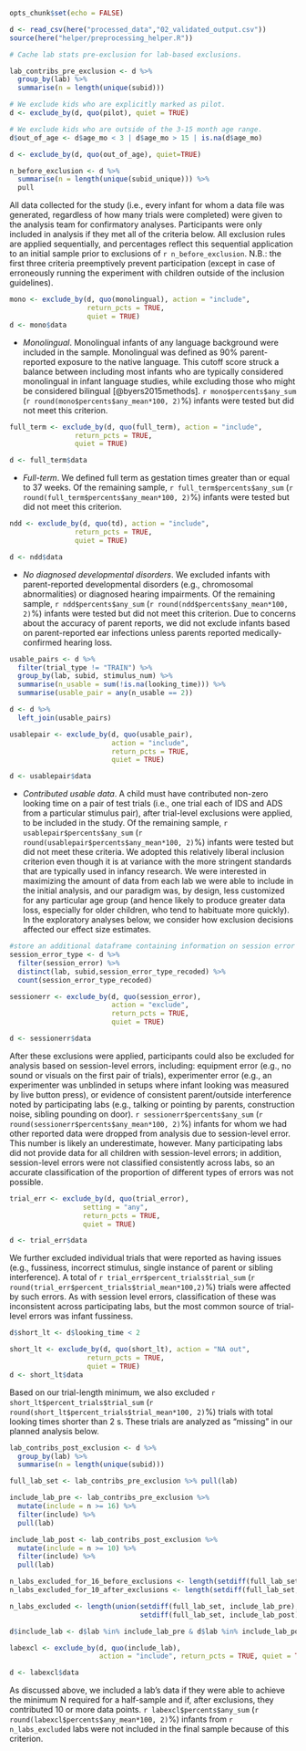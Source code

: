 
```r
opts_chunk$set(echo = FALSE)
```

```r
d <- read_csv(here("processed_data","02_validated_output.csv"))
source(here("helper/preprocessing_helper.R"))
```

```r
# Cache lab stats pre-exclusion for lab-based exclusions. 

lab_contribs_pre_exclusion <- d %>%
  group_by(lab) %>%
  summarise(n = length(unique(subid)))
```

```r
# We exclude kids who are explicitly marked as pilot.
d <- exclude_by(d, quo(pilot), quiet = TRUE)
```


```r
# We exclude kids who are outside of the 3-15 month age range. 
d$out_of_age <- d$age_mo < 3 | d$age_mo > 15 | is.na(d$age_mo)

d <- exclude_by(d, quo(out_of_age), quiet=TRUE)
```

```r

n_before_exclusion <- d %>%
  summarise(n = length(unique(subid_unique))) %>%
  pull

```

All data collected for the study (i.e., every infant for whom a data file was generated, regardless of how many trials were completed) were given to the analysis team for confirmatory analyses. Participants were only included in analysis if they met all of the criteria below. All exclusion rules are applied sequentially, and percentages reflect this sequential application to an initial sample prior to exclusions of `r n_before_exclusion`. N.B.: the first three criteria preemptively prevent participation (except in case of erroneously running the experiment with children outside of the inclusion guidelines).

```r
mono <- exclude_by(d, quo(monolingual), action = "include", 
                   return_pcts = TRUE, 
                   quiet = TRUE)
d <- mono$data
```

* *Monolingual*. Monolingual infants of any language background were included in the sample. Monolingual was defined as 90% parent-reported exposure to the native language. This cutoff score struck a balance between including most infants who are typically considered monolingual in infant language studies, while excluding those who might be considered bilingual [@byers2015methods]. `r mono$percents$any_sum` (`r round(mono$percents$any_mean*100, 2)`%) infants were tested but did not meet this criterion.


```r
full_term <- exclude_by(d, quo(full_term), action = "include", 
                return_pcts = TRUE, 
                quiet = TRUE)

d <- full_term$data
```

* *Full-term*. We defined full term as gestation times greater than or equal to 37 weeks. Of the remaining sample, `r full_term$percents$any_sum` (`r round(full_term$percents$any_mean*100, 2)`%) infants were tested but did not meet this criterion.

```r
ndd <- exclude_by(d, quo(td), action = "include", 
                return_pcts = TRUE, 
                quiet = TRUE)

d <- ndd$data
```

* *No diagnosed developmental disorders*. We excluded infants with parent-reported developmental disorders (e.g., chromosomal abnormalities) or diagnosed hearing impairments. Of the remaining sample, `r ndd$percents$any_sum` (`r round(ndd$percents$any_mean*100, 2)`%) infants were tested but did not meet this criterion. Due to concerns about the accuracy of parent reports, we did not exclude infants based on parent-reported ear infections unless parents reported medically-confirmed hearing loss. 


```r
usable_pairs <- d %>%
  filter(trial_type != "TRAIN") %>%
  group_by(lab, subid, stimulus_num) %>%
  summarise(n_usable = sum(!is.na(looking_time))) %>%
  summarise(usable_pair = any(n_usable == 2))
```


```r
d <- d %>% 
  left_join(usable_pairs) 

usablepair <- exclude_by(d, quo(usable_pair), 
                         action = "include", 
                         return_pcts = TRUE, 
                         quiet = TRUE)

d <- usablepair$data
```

* *Contributed usable data*. A child must have contributed non-zero looking time on a pair of test trials (i.e., one trial each of IDS and ADS from a particular stimulus pair), after trial-level exclusions were applied, to be included in the study. Of the remaining sample, `r usablepair$percents$any_sum` (`r round(usablepair$percents$any_mean*100, 2)`%)  infants were tested but did not meet these criteria. We adopted this relatively liberal inclusion criterion even though it is at variance with the more stringent standards that are typically used in infancy research. We were interested in maximizing the amount of data from each lab we were able to include in the initial analysis, and our paradigm was, by design, less customized for any particular age group (and hence likely to produce greater data loss, especially for older children, who tend to habituate more quickly). In the exploratory analyses below, we consider how exclusion decisions affected our effect size estimates.


```r
#store an additional dataframe containing information on session error types
session_error_type <- d %>%
  filter(session_error) %>%
  distinct(lab, subid,session_error_type_recoded) %>%
  count(session_error_type_recoded)

sessionerr <- exclude_by(d, quo(session_error), 
                         action = "exclude", 
                         return_pcts = TRUE, 
                         quiet = TRUE)

d <- sessionerr$data
```

After these exclusions were applied, participants could also be excluded for analysis based on session-level errors, including: equipment error (e.g., no sound or visuals on the first pair of trials), experimenter error (e.g., an experimenter was unblinded in setups where infant looking was measured by live button press), or evidence of consistent parent/outside interference noted by participating labs (e.g., talking or pointing by parents, construction noise, sibling pounding on door). `r sessionerr$percents$any_sum` (`r round(sessionerr$percents$any_mean*100, 2)`%) infants for whom we had other reported data were dropped from analysis due to session-level error. This number is likely an underestimate, however. Many participating labs did not provide data for all children with session-level errors; in addition, session-level errors were not classified consistently across labs, so an accurate classification of the proportion of different types of errors was not possible. 


```r
trial_err <- exclude_by(d, quo(trial_error), 
                  setting = "any", 
                  return_pcts = TRUE, 
                  quiet = TRUE)

d <- trial_err$data
```

We further excluded individual trials that were reported as having issues (e.g., fussiness, incorrect stimulus, single instance of parent or sibling interference). A total of `r trial_err$percent_trials$trial_sum` (`r round(trial_err$percent_trials$trial_mean*100,2)`%) trials were affected by such errors. As with session level errors, classification of these was inconsistent across participating labs, but the most common source of trial-level errors was infant fussiness.


<!-- (`r session_error_type$n[session_error_type$session_error_type_recoded=="equipment failure"]` infants for equipment error, `r session_error_type$n[session_error_type$session_error_type_recoded=="experimenter error"]` infants for experimenter error,  and `r session_error_type$n[session_error_type$session_error_type_recoded=="outside interference"]` infants for outside interference).  -->

```r
d$short_lt <- d$looking_time < 2

short_lt <- exclude_by(d, quo(short_lt), action = "NA out", 
                   return_pcts = TRUE, 
                   quiet = TRUE)
d <- short_lt$data
```

Based on our trial-length minimum, we also excluded `r short_lt$percent_trials$trial_sum` (`r round(short_lt$percent_trials$trial_mean*100, 2)`%) trials with total looking times shorter than 2 s. These trials are analyzed as "missing" in our planned analysis below. 


```r
lab_contribs_post_exclusion <- d %>%
  group_by(lab) %>%
  summarise(n = length(unique(subid)))

full_lab_set <- lab_contribs_pre_exclusion %>% pull(lab)

include_lab_pre <- lab_contribs_pre_exclusion %>%
  mutate(include = n >= 16) %>%
  filter(include) %>%
  pull(lab)

include_lab_post <- lab_contribs_post_exclusion %>%
  mutate(include = n >= 10) %>%
  filter(include) %>%
  pull(lab)

n_labs_excluded_for_16_before_exclusions <- length(setdiff(full_lab_set, include_lab_pre))
n_labs_excluded_for_10_after_exclusions <- length(setdiff(full_lab_set, include_lab_post))

n_labs_excluded <- length(union(setdiff(full_lab_set, include_lab_pre),
                                setdiff(full_lab_set, include_lab_post))) 

d$include_lab <- d$lab %in% include_lab_pre & d$lab %in% include_lab_post

labexcl <- exclude_by(d, quo(include_lab), 
                      action = "include", return_pcts = TRUE, quiet = TRUE)

d <- labexcl$data
```

As discussed above, we included a lab's data if they were able to achieve the minimum N required for a half-sample and if, after exclusions, they contributed 10 or more data points. `r labexcl$percents$any_sum` (`r round(labexcl$percents$any_mean*100, 2)`%) infants from `r n_labs_excluded` labs were not included in the final sample because of this criterion.

```r

```

